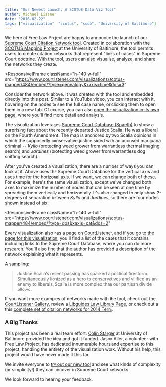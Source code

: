 ```yaml
---
title: "Our Newest Launch: A SCOTUS Data Viz Tool"
author: Michael Lissner
date: "2016-02-22"
tags: ["visualization", "scotus", "scdb", "University of Baltimore"]
---
```


We here at Free Law Project are happy to announce the launch of our [Supreme Court Citation Network tool][home]. Created in collaboration with the [SCOTUS Mapping Project][smp] at the University of Baltimore, the tool permits users to create citation networks that represent "lines of cases" in Supreme Court doctrine. With the tool, users can also visualize, analyze, and share the networks they create.

<ResponsiveIFrame
  className="h-140 w-full"
  src="https://www.courtlistener.com/visualizations/scotus-mapper/484/embed/?type=genealogy&xaxis=time&dos=3"
></ResponsiveIFrame>

Consider the network above. It was created with the tool and embedded directly into this post. Similar to a YouTube video, you can interact with it, hovering on the nodes to see the full case name, or clicking them to open them in a new tab. Of course, you can also [open the visualization in its own page][viz], where you'll find more detail and analysis.

The visualization leverages [Supreme Court Database (Spaeth)](http://scdb.wustl.edu/about.php) to show a surprising fact about the recently departed Justice Scalia: He was a liberal on the Fourth Amendment. The map is anchored by two Scalia opinions in which the supposedly conservative justice sided with an accused marijuana criminal  -- *Kyllo* (protecting weed grower from warrantless thermal imaging search) and *Jardines* (protecting weed grower from warrantless dog sniffing search).

After you've created a visualization, there are a number of ways you can look at it. Above uses the Supreme Court Database for the vertical axis and uses time for the horizonal axis. If we want, we can change both of these. For example, here's the same visualization, except we've changed both axes to maximize the number of nodes that can be seen at one time by spreading them vertically and horizontally. It's also changed to only show 2-degrees of separation between *Kyllo* and *Jardines*, so there are four nodes shown instead of six:

<ResponsiveIFrame
  className="h-140 w-full"
  src="https://www.courtlistener.com/visualizations/scotus-mapper/484/embed/?type=dos&xaxis=cat&dos=2"
></ResponsiveIFrame>

Every visualization also has a page on [CourtListener][cl], and if you go to [the page for this visualization][viz], you'll find a list of the cases that it contains including links to the Supreme Court Database, where you can do more research. You'll also find that the author has provided a description of the network explaining what it represents.

A sampling:

> Justice Scalia’s recent passing has sparked a political firestorm. Simultaneously lionized as a hero to conservatives and vilified as an enemy to liberals, Scalia is more complex than our partisan divide allows.

If you want more examples of networks made with the tool, check out the [CourtListener Gallery][gal], review a [Libguides Law Library Page][libg], or check out a this [complete set of citation networks for 2014 Term][complete].


### A Big Thanks

This project has been a real team effort. [Colin Starger][starger] at University of Baltimore provided the idea and got it funded. Jason Aller, a volunteer with Free Law Project, has dedicated innumerable hours and expertise to this project, handling the entirety of the visualization work. Without his help, this project would have never made it this far.

We invite everyone to [try out our new tool][home] and see what kinds of complexity (or simplicity!) they can uncover in Supreme Court networks.

We look forward to hearing your feedback.

[cl]: https://www.courtlistener.com/
[smp]: http://law.ubalt.edu/faculty/scotus-mapping/index.cfm
[home]: https://www.courtlistener.com/visualizations/scotus-mapper/
[viz]: https://www.courtlistener.com/visualizations/scotus-mapper/484/kyllo-2001-to-jardines-2013/
[gal]: https://www.courtlistener.com/visualizations/gallery/
[libg]: http://law.ubalt.libguides.com/map_intro
[complete]: http://home.ubalt.edu/id86mp66/scotusmapper/Homepage_2014Term.html
[starger]: http://law.ubalt.edu/faculty/profiles/starger.cfm
